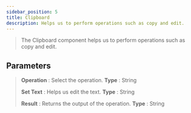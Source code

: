 ```yaml
---
sidebar_position: 5
title: Clipboard
description: Helps us to perform operations such as copy and edit.
---
```


> The Clipboard component helps us to perform operations such as copy and edit.

## Parameters

> **Operation** : Select the operation. **Type** : String
>
> **Set Text** : Helps us edit the text. **Type** : String
>
> **Result** : Returns the output of the operation. **Type** : String
